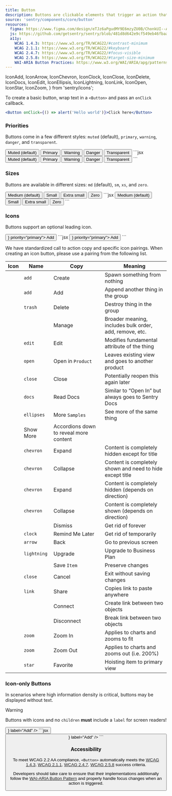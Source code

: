 ```yaml
---
title: Button
description: Buttons are clickable elements that trigger an action that does not change the current URL.
source: 'sentry/components/core/button'
resources:
  figma: https://www.figma.com/design/eTJz6aPgudMY9E6mzyZU0B/ChonkUI--App-Components--WIP-?node-id=384-2119&t=DdXZ7WIgTdURJlRv-4
  js: https://github.com/getsentry/sentry/blob/481d8d642e9cf549eb46fbaac1d0527395e8b490/static/app/components/core/button/index.tsx#L22
  a11y:
    WCAG 1.4.3: https://www.w3.org/TR/WCAG22/#contrast-minimum
    WCAG 2.1.1: https://www.w3.org/TR/WCAG22/#keyboard
    WCAG 2.4.7: https://www.w3.org/TR/WCAG22/#focus-visible
    WCAG 2.5.8: https://www.w3.org/TR/WCAG22/#target-size-minimum
    WAI-ARIA Button Practices: https://www.w3.org/WAI/ARIA/apg/patterns/button/
---
```


  IconAdd,
  IconArrow,
  IconChevron,
  IconClock,
  IconClose,
  IconDelete,
  IconDocs,
  IconEdit,
  IconEllipsis,
  IconLightning,
  IconLink,
  IconOpen,
  IconStar,
  IconZoom,
} from 'sentry/icons';


To create a basic button, wrap text in a `<Button>` and pass an `onClick` callback.

```jsx
<Button onClick={() => alert('Hello world')}>Click here</Button>
```

### Priorities

Buttons come in a few different styles: `muted` (default), `primary`, `warning`, `danger`, and `transparent`.

<Demo>
  <Button priority="muted">Muted (default)</Button>
  <Button priority="primary">Primary</Button>
  <Button priority="warning">Warning</Button>
  <Button priority="danger">Danger</Button>
  <Button priority="transparent">Transparent</Button>
</Demo>
```jsx
<Button priority="muted">Muted (default)</Button>
<Button priority="primary">Primary</Button>
<Button priority="warning">Warning</Button>
<Button priority="danger">Danger</Button>
<Button priority="transparent">Transparent</Button>
```

### Sizes

Buttons are available in different sizes: `md` (default), `sm`, `xs`, and `zero`.

<Demo>
  <Button size="md">Medium (default)</Button>
  <Button size="sm">Small</Button>
  <Button size="xs">Extra small</Button>
  <Button size="zero">Zero</Button>
</Demo>
```jsx
<Button size="md">Medium (default)</Button>
<Button size="sm">Small</Button>
<Button size="xs">Extra small</Button>
<Button size="zero">Zero</Button>
```

### Icons

Buttons support an optional leading icon.

<Demo>
  <Button icon={<IconAdd />} priority="primary">
    Add
  </Button>
</Demo>
```jsx
<Button icon={<IconAdd />} priority="primary">
  Add
</Button>
```

We have standardized call to action copy and specific icon pairings. When creating an icon button, please use a pairing from the following list.

| Icon                                       | Name        | Copy                                   | Meaning                                                   |
| ------------------------------------------ | ----------- | -------------------------------------- | --------------------------------------------------------- |
| <IconAdd />                                | `add`       | Create                                 | Spawn something from nothing                              |
| <IconAdd />                                | `add`       | Add                                    | Append another thing in the group                         |
| <IconDelete />                             | `trash`     | Delete                                 | Destroy thing in the group                                |
|                                            |             | Manage                                 | Broader meaning, includes bulk order, add, remove, etc.   |
| <IconEdit />                               | `edit`      | Edit                                   | Modifies fundamental attribute of the thing               |
| <IconOpen />                               | `open`      | Open in `Product`                      | Leaves existing view and goes to another product          |
| <IconClose />                              | `close`     | Close                                  | Potentially reopen this again later                       |
| <IconDocs />                               | `docs`      | Read Docs                              | Similar to “Open In” but always goes to Sentry Docs       |
| <IconEllipsis />                           | `ellipses`  | More `Samples`                         | See more of the same thing                                |
|                                            | Show More   | Accordions down to reveal more content |
| <IconChevron direction="up" />             | `chevron`   | Expand                                 | Content is completely hidden except for title             |
| <IconChevron direction='down' />           | `chevron`   | Collapse                               | Content is completely shown and need to hide except title |
| <IconChevron isDouble direction="left" />  | `chevron`   | Expand                                 | Content is completely hidden (depends on direction)       |
| <IconChevron isDouble direction="right" /> | `chevron`   | Collapse                               | Content is completely shown (depends on direction)        |
|                                            |             | Dismiss                                | Get rid of forever                                        |
| <IconClock />                              | `clock`     | Remind Me Later                        | Get rid of temporarily                                    |
| <IconArrow />                              | `arrow`     | Back                                   | Go to previous screen                                     |
| <IconLightning />                          | `lightning` | Upgrade                                | Upgrade to Business Plan                                  |
|                                            |             | Save `Item`                            | Preserve changes                                          |
| <IconClose />                              | `close`     | Cancel                                 | Exit without saving changes                               |
| <IconLink />                               | `link`      | Share                                  | Copies link to paste anywhere                             |
|                                            |             | Connect                                | Create link between two objects                           |
|                                            |             | Disconnect                             | Break link between two objects                            |
| <IconZoom isZoomIn />                      | `zoom`      | Zoom In                                | Applies to charts and zooms to fit                        |
| <IconZoom />                               | `zoom`      | Zoom Out                               | Applies to charts and zooms out (i.e. 200%)               |
| <IconStar />                               | `star`      | Favorite                               | Hoisting item to primary view                             |

### Icon-only Buttons

In scenarios where high information density is critical, buttons may be displayed without text.

> [!WARNING]
> Buttons with icons and no `children` **must** include a `label` for screen readers!

<Demo>
  <Button icon={<IconAdd />} label="Add" />
</Demo>
```jsx
<Button icon={<IconAdd />} label="Add" />
```

### Accessibility

To meet WCAG 2.2 AA compliance, `<Button>` automatically meets the [WCAG 1.4.3](https://www.w3.org/TR/WCAG22/#contrast-minimum), [WCAG 2.1.1](https://www.w3.org/TR/WCAG22/#keyboard), [WCAG 2.4.7](https://www.w3.org/TR/WCAG22/#focus-visible), [WCAG 2.5.8](https://www.w3.org/TR/WCAG22/#target-size-minimum) success criteria.

Developers should take care to ensure that their implementations additionally follow the [WAI-ARIA Button Pattern](https://www.w3.org/WAI/ARIA/apg/patterns/button/) and properly handle focus changes when an action is triggered.
